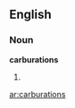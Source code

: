 ==English==

===Noun===
'''carburations'''

#{{plural of|[[carburation]]}} {{alternative spelling of|[[carburetions]]}}

[[ar:carburations]]